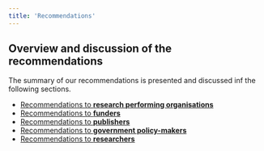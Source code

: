 ```yaml
---
title: 'Recommendations'
---
```


## Overview and discussion of the recommendations

The summary of our recommendations is presented and discussed inf the following sections.

  - [Recommendations to **research performing organisations**](/research_performing_organisations)
  - [Recommendations to **funders**](/funders)
  - [Recommendations to **publishers**](/publishers)
  - [Recommendations to **government policy-makers**](/government-policy-makers)
  - [Recommendations to **researchers**](/researchers)
